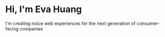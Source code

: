 # Hi, I'm Eva Huang

I'm creating noice web experiences for the next generation of consumer-facing companies
